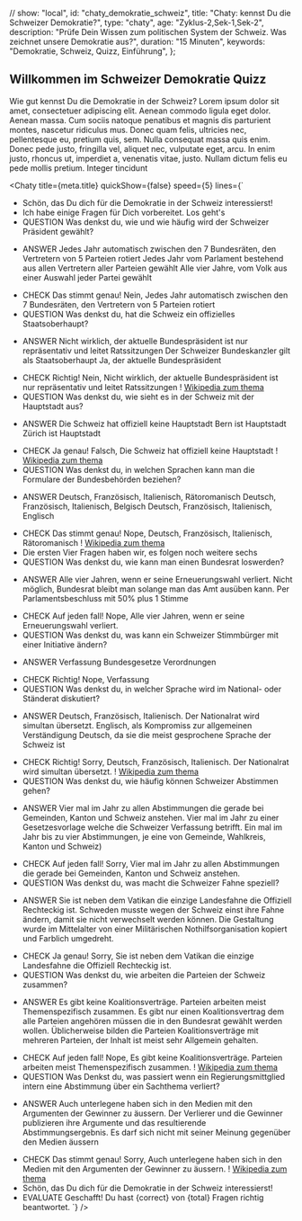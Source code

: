 
  // show: "local",
  id: "chaty_demokratie_schweiz",
  title: "Chaty: kennst Du die Schweizer Demokratie?",
  type: "chaty",
  age: "Zyklus-2,Sek-1,Sek-2",
  description:
    "Prüfe Dein Wissen zum politischen System der Schweiz. Was zeichnet unsere Demokratie aus?",
  duration: "15 Minuten",
  keywords: "Demokratie, Schweiz, Quizz, Einführung",
};

## Willkommen im Schweizer Demokratie Quizz

Wie gut kennst Du die Demokratie in der Schweiz? Lorem ipsum dolor sit amet, consectetuer adipiscing elit. Aenean commodo ligula eget dolor. Aenean massa. Cum sociis natoque penatibus et magnis dis parturient montes, nascetur ridiculus mus. Donec quam felis, ultricies nec, pellentesque eu, pretium quis, sem. Nulla consequat massa quis enim. Donec pede justo, fringilla vel, aliquet nec, vulputate eget, arcu. In enim justo, rhoncus ut, imperdiet a, venenatis vitae, justo. Nullam dictum felis eu pede mollis pretium. Integer tincidunt

<Chaty
  title={meta.title}
  quickShow={false}
  speed={5}
  lines={`

- Schön, das Du dich für die Demokratie in der Schweiz interessierst!
- Ich habe einige Fragen für Dich vorbereitet. Los geht's
- QUESTION Was denkst du, wie und wie häufig wird der Schweizer Präsident gewählt?
* ANSWER
  Jedes Jahr automatisch zwischen den 7 Bundesräten, den Vertretern von 5 Parteien rotiert
  Jedes Jahr vom Parlament bestehend aus allen Vertretern aller Parteien gewählt
  Alle vier Jahre, vom Volk aus einer Auswahl jeder Partei gewählt
- CHECK
  Das stimmt genau!
  Nein, Jedes Jahr automatisch zwischen den 7 Bundesräten, den Vertretern von 5 Parteien rotiert
- QUESTION Was denkst du, hat die Schweiz ein offizielles Staatsoberhaupt?
* ANSWER
  Nicht wirklich, der aktuelle Bundespräsident ist nur repräsentativ und leitet Ratssitzungen
  Der Schweizer Bundeskanzler gilt als Staatsoberhaupt
  Ja, der aktuelle Bundespräsident
- CHECK
  Richtig!
  Nein, Nicht wirklich, der aktuelle Bundespräsident ist nur repräsentativ und leitet Ratssitzungen
! [Wikipedia zum thema](https://de.wikipedia.org/wiki/Bundesrat_%28Schweiz%29#Bundespr%C3%A4sident_und_Vizepr%C3%A4sident)
- QUESTION Was denkst du, wie sieht es in der Schweiz mit der Hauptstadt aus?
* ANSWER
  Die Schweiz hat offiziell keine Hauptstadt
  Bern ist Hauptstadt
  Zürich ist Hauptstadt
- CHECK
  Ja genau!
  Falsch, Die Schweiz hat offiziell keine Hauptstadt
! [Wikipedia zum thema](https://de.wikipedia.org/wiki/Hauptstadtfrage_der_Schweiz)
- QUESTION Was denkst du, in welchen Sprachen kann man die Formulare der Bundesbehörden beziehen?
* ANSWER
  Deutsch, Französisch, Italienisch, Rätoromanisch
  Deutsch, Französisch, Italienisch, Belgisch
  Deutsch, Französisch, Italienisch, Englisch
- CHECK
  Das stimmt genau!
  Nope, Deutsch, Französisch, Italienisch, Rätoromanisch
! [Wikipedia zum thema](https://de.wikipedia.org/wiki/Sprachen_in_der_Schweiz)
- Die ersten Vier Fragen haben wir, es folgen noch weitere sechs
- QUESTION Was denkst du, wie kann man einen Bundesrat loswerden?
* ANSWER
  Alle vier Jahren, wenn er seine Erneuerungswahl verliert.
  Nicht möglich, Bundesrat bleibt man solange man das Amt ausüben kann.
  Per Parlamentsbeschluss mit 50% plus 1 Stimme
- CHECK
  Auf jeden fall!
  Nope, Alle vier Jahren, wenn er seine Erneuerungswahl verliert.
- QUESTION Was denkst du, was kann ein Schweizer Stimmbürger mit einer Initiative ändern?
* ANSWER
  Verfassung
  Bundesgesetze
  Verordnungen
- CHECK
  Richtig!
  Nope, Verfassung
- QUESTION Was denkst du, in welcher Sprache wird im National- oder Ständerat diskutiert?
* ANSWER
  Deutsch, Französisch, Italienisch. Der Nationalrat wird simultan übersetzt.
  Englisch, als Kompromiss zur allgemeinen Verständigung
  Deutsch, da sie die meist gesprochene Sprache der Schweiz ist
- CHECK
  Richtig!
  Sorry, Deutsch, Französisch, Italienisch. Der Nationalrat wird simultan übersetzt.
! [Wikipedia zum thema](https://de.wikipedia.org/wiki/Nationalrat_%28Schweiz%29#Arbeitssprachen)
- QUESTION Was denkst du, wie häufig können Schweizer Abstimmen gehen?
* ANSWER
  Vier mal im Jahr zu allen Abstimmungen die gerade bei Gemeinden, Kanton und Schweiz anstehen.
  Vier mal im Jahr zu einer Gesetzesvorlage welche die Schweizer Verfassung betrifft.
  Ein mal im Jahr bis zu vier Abstimmungen, je eine von Gemeinde, Wahlkreis, Kanton und Schweiz)
- CHECK
  Auf jeden fall!
  Sorry, Vier mal im Jahr zu allen Abstimmungen die gerade bei Gemeinden, Kanton und Schweiz anstehen.
- QUESTION Was denkst du, was macht die Schweizer Fahne speziell?
* ANSWER
  Sie ist neben dem Vatikan die einzige Landesfahne die Offiziell Rechteckig ist.
  Schweden musste wegen der Schweiz einst ihre Fahne ändern, damit sie nicht verwechselt werden können.
  Die Gestaltung wurde im Mittelalter von einer Militärischen Nothilfsorganisation kopiert und Farblich umgedreht.
- CHECK
  Ja genau!
  Sorry, Sie ist neben dem Vatikan die einzige Landesfahne die Offiziell Rechteckig ist.
- QUESTION Was denkst du, wie arbeiten die Parteien der Schweiz zusammen?
* ANSWER
  Es gibt keine Koalitionsverträge. Parteien arbeiten meist Themenspezifisch zusammen.
  Es gibt nur einen Koalitionsvertrag dem alle Parteien angehören müssen die in den Bundesrat gewählt werden wollen.
  Üblicherweise bilden die Parteien Koalitionsverträge mit mehreren Parteien, der Inhalt ist meist sehr Allgemein gehalten.
- CHECK
  Auf jeden fall!
  Nope, Es gibt keine Koalitionsverträge. Parteien arbeiten meist Themenspezifisch zusammen.
! [Wikipedia zum thema](https://de.wikipedia.org/wiki/Konkordanzdemokratie#Konkordanzdemokratie_in_der_Schweiz)
- QUESTION Was Denkst du, was passiert wenn ein Regierungsmittglied intern eine Abstimmung über ein Sachthema verliert?
* ANSWER
  Auch unterlegene haben sich in den Medien mit den Argumenten der Gewinner zu äussern.
  Der Verlierer und die Gewinner publizieren ihre Argumente und das resultierende Abstimmungsergebnis.
  Es darf sich nicht mit seiner Meinung gegenüber den Medien äussern 
- CHECK
  Das stimmt genau!
  Sorry, Auch unterlegene haben sich in den Medien mit den Argumenten der Gewinner zu äussern.
! [Wikipedia zum thema](https://de.wikipedia.org/wiki/Kollegialit%C3%A4tsprinzip#Schweiz)
- Schön, das Du dich für die Demokratie in der Schweiz interessierst!
- EVALUATE Geschafft! Du hast {correct} von {total} Fragen richtig beantwortet.
`}
/>
